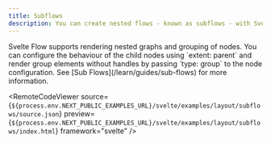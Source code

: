 ```yaml
---
title: Subflows
description: You can create nested flows - known as subflows - with Svelte Flow. Here you can see how to implement them.
---
```



<ExampleLayout>
Svelte Flow supports rendering nested graphs and grouping of nodes. You can configure the behaviour of the child nodes using `extent: parent` and render group elements without handles by passing `type: group` to the node configuration. See [Sub Flows](/learn/guides/sub-flows) for more information.

<RemoteCodeViewer
  source={`${process.env.NEXT_PUBLIC_EXAMPLES_URL}/svelte/examples/layout/subflows/source.json`}
  preview={`${process.env.NEXT_PUBLIC_EXAMPLES_URL}/svelte/examples/layout/subflows/index.html`}
  framework="svelte"
/>

</ExampleLayout>
